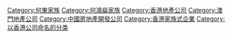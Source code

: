 {{main|信德集團}}
[[Category:何東家族|Category:何東家族]]
[[Category:何鴻燊家族|Category:何鴻燊家族]]
[[Category:香港地產公司|Category:香港地產公司]]
[[Category:澳門地產公司|Category:澳門地產公司]]
[[Category:中國房地產開發公司|Category:中國房地產開發公司]]
[[Category:香港家族式企業|Category:香港家族式企業]]
[[Category:以香港公司命名的分类|Category:以香港公司命名的分类]]